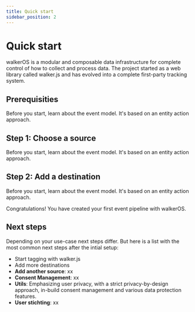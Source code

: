 ```yaml
---
title: Quick start
sidebar_position: 2
---
```



# Quick start

walkerOS is a modular and composable data infrastructure for complete control of
how to collect and process data. The project started as a web library
called&nbsp;<Link to="/docs/sources/walkerjs/">walker.js</Link> and has evolved
into a complete first-party tracking system.

## Prerequisities

Before you start, learn about
the&nbsp;<Link to="/docs/walkeros/event-model">event model</Link>. It's based on
an entity action approach.

## Step 1: Choose a source

Before you start, learn about
the&nbsp;<Link to="/docs/walkeros/event-model">event model</Link>. It's based on
an entity action approach.


<DocCardList />

## Step 2: Add a destination

Before you start, learn about
the&nbsp;<Link to="/docs/walkeros/event-model">event model</Link>. It's based on
an entity action approach.

<DocCardList />

Congratulations! You have created your first event pipeline with walkerOS.

## Next steps

Depending on your use-case next steps differ. But here is a list with the most
common next steps after the intial setup:

- Start tagging with&nbsp;<Link to="/docs/sources/walkerjs/">walker.js</Link>
- Add more&nbsp;<Link to="/docs/destinations/overview/">destinations</Link>
- **Add another source**: xx
- **Consent Management**: xx
- **Utils**: Emphasizing user privacy, with a strict privacy-by-design approach,
  in-build&nbsp;<Link to="/docs/consent_management/overview">consent
  management</Link> and various data protection features.
- **User stichting**: xx
